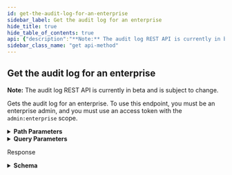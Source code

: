 ```yaml
---
id: get-the-audit-log-for-an-enterprise
sidebar_label: Get the audit log for an enterprise
hide_title: true
hide_table_of_contents: true
api: {"description":"**Note:** The audit log REST API is currently in beta and is subject to change.\n\nGets the audit log for an enterprise. To use this endpoint, you must be an enterprise admin, and you must use an access token with the `admin:enterprise` scope.","externalDocs":{"description":"API method documentation","url":"https://docs.github.com/rest/reference/enterprise-admin#get-the-audit-log-for-an-enterprise"},"operationId":"audit-log/get-audit-log","parameters":[{"description":"The slug version of the enterprise name. You can also substitute this value with the enterprise id.","in":"path","name":"enterprise","required":true,"schema":{"type":"string"}},{"description":"A search phrase. For more information, see [Searching the audit log](https://docs.github.com/github/setting-up-and-managing-organizations-and-teams/reviewing-the-audit-log-for-your-organization#searching-the-audit-log).","in":"query","name":"phrase","required":false,"schema":{"type":"string"}},{"description":"The event types to include:\n\n- `web` - returns web (non-Git) events\n- `git` - returns Git events\n- `all` - returns both web and Git events\n\nThe default is `web`.","in":"query","name":"include","required":false,"schema":{"enum":["web","git","all"],"type":"string"}},{"description":"A cursor, as given in the [Link header](https://docs.github.com/rest/overview/resources-in-the-rest-api#link-header). If specified, the query only searches for events after this cursor.","in":"query","name":"after","required":false,"schema":{"type":"string"}},{"description":"A cursor, as given in the [Link header](https://docs.github.com/rest/overview/resources-in-the-rest-api#link-header). If specified, the query only searches for events before this cursor.","in":"query","name":"before","required":false,"schema":{"type":"string"}},{"description":"The order of audit log events. To list newest events first, specify `desc`. To list oldest events first, specify `asc`.\n\nThe default is `desc`.","in":"query","name":"order","required":false,"schema":{"enum":["desc","asc"],"type":"string"}},{"description":"Page number of the results to fetch.","in":"query","name":"page","schema":{"default":1,"type":"integer"}},{"description":"Results per page (max 100).","in":"query","name":"per_page","schema":{"default":30,"type":"integer"}}],"responses":{"200":{"content":{"application/json":{"examples":{"default":{"value":[{"@timestamp":1606929874512,"action":"team.add_member","actor":"octocat","created_at":1606929874512,"org":"octo-corp","team":"octo-corp/example-team","user":"monalisa"},{"@timestamp":1606507117008,"action":"org.create","actor":"octocat","created_at":1606507117008,"org":"octocat-test-org"},{"@timestamp":1605719148837,"action":"repo.destroy","actor":"monalisa","created_at":1605719148837,"org":"mona-org","repo":"mona-org/mona-test-repo","visibility":"private"}]}},"schema":{"items":{"properties":{"@timestamp":{"description":"The time the audit log event occurred, given as a [Unix timestamp](http://en.wikipedia.org/wiki/Unix_time).","type":"integer"},"action":{"description":"The name of the action that was performed, for example `user.login` or `repo.create`.","type":"string"},"active":{"type":"boolean"},"active_was":{"type":"boolean"},"actor":{"description":"The actor who performed the action.","type":"string"},"blocked_user":{"description":"The username of the account being blocked.","type":"string"},"business":{"type":"string"},"config":{"items":{},"type":"array"},"config_was":{"items":{},"type":"array"},"content_type":{"type":"string"},"created_at":{"description":"The time the audit log event was recorded, given as a [Unix timestamp](http://en.wikipedia.org/wiki/Unix_time).","type":"integer"},"deploy_key_fingerprint":{"type":"string"},"emoji":{"type":"string"},"events":{"items":{},"type":"array"},"events_were":{"items":{},"type":"array"},"explanation":{"type":"string"},"fingerprint":{"type":"string"},"hook_id":{"type":"integer"},"limited_availability":{"type":"boolean"},"message":{"type":"string"},"name":{"type":"string"},"old_user":{"type":"string"},"openssh_public_key":{"type":"string"},"org":{"type":"string"},"previous_visibility":{"type":"string"},"read_only":{"type":"boolean"},"repo":{"description":"The name of the repository.","type":"string"},"repository":{"description":"The name of the repository.","type":"string"},"repository_public":{"type":"boolean"},"target_login":{"type":"string"},"team":{"type":"string"},"transport_protocol":{"description":"The type of protocol (for example, HTTP or SSH) used to transfer Git data.","type":"integer"},"transport_protocol_name":{"description":"A human readable name for the protocol (for example, HTTP or SSH) used to transfer Git data.","type":"string"},"user":{"description":"The user that was affected by the action performed (if available).","type":"string"},"visibility":{"description":"The repository visibility, for example `public` or `private`.","type":"string"}},"type":"object"},"type":"array"}}},"description":"Response"}},"tags":["audit-log"],"x-github":{"category":"enterprise-admin","enabledForGitHubApps":false,"githubCloudOnly":true,"previews":[],"subcategory":"audit-log"},"method":"get","path":"/enterprises/{enterprise}/audit-log","servers":[{"url":"https://api.github.com"}],"info":{"contact":{"name":"Support","url":"https://support.github.com/contact"},"description":"GitHub's v3 REST API.","license":{"name":"MIT","url":"https://spdx.org/licenses/MIT"},"termsOfService":"https://docs.github.com/articles/github-terms-of-service","title":"GitHub v3 REST API","version":"1.1.4","x-apisguru-categories":["collaboration","developer_tools"],"x-logo":{"url":"https://twitter.com/github/profile_image?size=original"},"x-origin":[{"format":"openapi","url":"https://raw.githubusercontent.com/github/rest-api-description/main/descriptions/api.github.com/api.github.com.json","version":"3.0"}],"x-providerName":"github.com"},"postman":{"name":"Get the audit log for an enterprise","description":{"content":"**Note:** The audit log REST API is currently in beta and is subject to change.\n\nGets the audit log for an enterprise. To use this endpoint, you must be an enterprise admin, and you must use an access token with the `admin:enterprise` scope.","type":"text/plain"},"url":{"path":["enterprises",":enterprise","audit-log"],"host":["{{baseUrl}}"],"query":[{"disabled":false,"description":{"content":"A search phrase. For more information, see [Searching the audit log](https://docs.github.com/github/setting-up-and-managing-organizations-and-teams/reviewing-the-audit-log-for-your-organization#searching-the-audit-log).","type":"text/plain"},"key":"phrase","value":""},{"disabled":false,"description":{"content":"The event types to include:\n\n- `web` - returns web (non-Git) events\n- `git` - returns Git events\n- `all` - returns both web and Git events\n\nThe default is `web`.","type":"text/plain"},"key":"include","value":""},{"disabled":false,"description":{"content":"A cursor, as given in the [Link header](https://docs.github.com/rest/overview/resources-in-the-rest-api#link-header). If specified, the query only searches for events after this cursor.","type":"text/plain"},"key":"after","value":""},{"disabled":false,"description":{"content":"A cursor, as given in the [Link header](https://docs.github.com/rest/overview/resources-in-the-rest-api#link-header). If specified, the query only searches for events before this cursor.","type":"text/plain"},"key":"before","value":""},{"disabled":false,"description":{"content":"The order of audit log events. To list newest events first, specify `desc`. To list oldest events first, specify `asc`.\n\nThe default is `desc`.","type":"text/plain"},"key":"order","value":""},{"disabled":false,"description":{"content":"Page number of the results to fetch.","type":"text/plain"},"key":"page","value":""},{"disabled":false,"description":{"content":"Results per page (max 100).","type":"text/plain"},"key":"per_page","value":""}],"variable":[{"disabled":false,"description":{"content":"(Required) The slug version of the enterprise name. You can also substitute this value with the enterprise id.","type":"text/plain"},"type":"any","value":"","key":"enterprise"}]},"header":[{"key":"Accept","value":"application/json"}],"method":"GET"}}
sidebar_class_name: "get api-method"
---
```



## Get the audit log for an enterprise



**Note:** The audit log REST API is currently in beta and is subject to change.

Gets the audit log for an enterprise. To use this endpoint, you must be an enterprise admin, and you must use an access token with the `admin:enterprise` scope.

<details style={{"marginBottom":"1rem"}}><summary style={{}}><strong>Path Parameters</strong></summary><div><ul><ParamsItem className={"paramsItem"} param={{"description":"The slug version of the enterprise name. You can also substitute this value with the enterprise id.","in":"path","name":"enterprise","required":true,"schema":{"type":"string"}}}></ParamsItem></ul></div></details><details style={{"marginBottom":"1rem"}}><summary style={{}}><strong>Query Parameters</strong></summary><div><ul><ParamsItem className={"paramsItem"} param={{"description":"A search phrase. For more information, see [Searching the audit log](https://docs.github.com/github/setting-up-and-managing-organizations-and-teams/reviewing-the-audit-log-for-your-organization#searching-the-audit-log).","in":"query","name":"phrase","required":false,"schema":{"type":"string"}}}></ParamsItem><ParamsItem className={"paramsItem"} param={{"description":"The event types to include:\n\n- `web` - returns web (non-Git) events\n- `git` - returns Git events\n- `all` - returns both web and Git events\n\nThe default is `web`.","in":"query","name":"include","required":false,"schema":{"enum":["web","git","all"],"type":"string"}}}></ParamsItem><ParamsItem className={"paramsItem"} param={{"description":"A cursor, as given in the [Link header](https://docs.github.com/rest/overview/resources-in-the-rest-api#link-header). If specified, the query only searches for events after this cursor.","in":"query","name":"after","required":false,"schema":{"type":"string"}}}></ParamsItem><ParamsItem className={"paramsItem"} param={{"description":"A cursor, as given in the [Link header](https://docs.github.com/rest/overview/resources-in-the-rest-api#link-header). If specified, the query only searches for events before this cursor.","in":"query","name":"before","required":false,"schema":{"type":"string"}}}></ParamsItem><ParamsItem className={"paramsItem"} param={{"description":"The order of audit log events. To list newest events first, specify `desc`. To list oldest events first, specify `asc`.\n\nThe default is `desc`.","in":"query","name":"order","required":false,"schema":{"enum":["desc","asc"],"type":"string"}}}></ParamsItem><ParamsItem className={"paramsItem"} param={{"description":"Page number of the results to fetch.","in":"query","name":"page","schema":{"default":1,"type":"integer"}}}></ParamsItem><ParamsItem className={"paramsItem"} param={{"description":"Results per page (max 100).","in":"query","name":"per_page","schema":{"default":30,"type":"integer"}}}></ParamsItem></ul></div></details><div><ApiTabs><TabItem label={"200"} value={"200"}><div>

Response

</div><div><details style={{}}><summary style={{"textAlign":"left"}}><strong>Schema</strong></summary><div style={{"textAlign":"left","marginLeft":"1rem"}}></div><ul style={{"marginLeft":"1rem"}}><li><div><ul><SchemaItem collapsible={false} name={"@timestamp"} required={false} schemaDescription={"The time the audit log event occurred, given as a [Unix timestamp](http://en.wikipedia.org/wiki/Unix_time)."} schemaName={"integer"} qualifierMessage={undefined}></SchemaItem><SchemaItem collapsible={false} name={"action"} required={false} schemaDescription={"The name of the action that was performed, for example `user.login` or `repo.create`."} schemaName={"string"} qualifierMessage={undefined}></SchemaItem><SchemaItem collapsible={false} name={"active"} required={false} schemaDescription={undefined} schemaName={"boolean"} qualifierMessage={undefined}></SchemaItem><SchemaItem collapsible={false} name={"active_was"} required={false} schemaDescription={undefined} schemaName={"boolean"} qualifierMessage={undefined}></SchemaItem><SchemaItem collapsible={false} name={"actor"} required={false} schemaDescription={"The actor who performed the action."} schemaName={"string"} qualifierMessage={undefined}></SchemaItem><SchemaItem collapsible={false} name={"blocked_user"} required={false} schemaDescription={"The username of the account being blocked."} schemaName={"string"} qualifierMessage={undefined}></SchemaItem><SchemaItem collapsible={false} name={"business"} required={false} schemaDescription={undefined} schemaName={"string"} qualifierMessage={undefined}></SchemaItem><SchemaItem collapsible={false} name={"config"} required={false} schemaDescription={undefined} schemaName={"undefined[]"} qualifierMessage={undefined}></SchemaItem><SchemaItem collapsible={false} name={"config_was"} required={false} schemaDescription={undefined} schemaName={"undefined[]"} qualifierMessage={undefined}></SchemaItem><SchemaItem collapsible={false} name={"content_type"} required={false} schemaDescription={undefined} schemaName={"string"} qualifierMessage={undefined}></SchemaItem><SchemaItem collapsible={false} name={"created_at"} required={false} schemaDescription={"The time the audit log event was recorded, given as a [Unix timestamp](http://en.wikipedia.org/wiki/Unix_time)."} schemaName={"integer"} qualifierMessage={undefined}></SchemaItem><SchemaItem collapsible={false} name={"deploy_key_fingerprint"} required={false} schemaDescription={undefined} schemaName={"string"} qualifierMessage={undefined}></SchemaItem><SchemaItem collapsible={false} name={"emoji"} required={false} schemaDescription={undefined} schemaName={"string"} qualifierMessage={undefined}></SchemaItem><SchemaItem collapsible={false} name={"events"} required={false} schemaDescription={undefined} schemaName={"undefined[]"} qualifierMessage={undefined}></SchemaItem><SchemaItem collapsible={false} name={"events_were"} required={false} schemaDescription={undefined} schemaName={"undefined[]"} qualifierMessage={undefined}></SchemaItem><SchemaItem collapsible={false} name={"explanation"} required={false} schemaDescription={undefined} schemaName={"string"} qualifierMessage={undefined}></SchemaItem><SchemaItem collapsible={false} name={"fingerprint"} required={false} schemaDescription={undefined} schemaName={"string"} qualifierMessage={undefined}></SchemaItem><SchemaItem collapsible={false} name={"hook_id"} required={false} schemaDescription={undefined} schemaName={"integer"} qualifierMessage={undefined}></SchemaItem><SchemaItem collapsible={false} name={"limited_availability"} required={false} schemaDescription={undefined} schemaName={"boolean"} qualifierMessage={undefined}></SchemaItem><SchemaItem collapsible={false} name={"message"} required={false} schemaDescription={undefined} schemaName={"string"} qualifierMessage={undefined}></SchemaItem><SchemaItem collapsible={false} name={"name"} required={false} schemaDescription={undefined} schemaName={"string"} qualifierMessage={undefined}></SchemaItem><SchemaItem collapsible={false} name={"old_user"} required={false} schemaDescription={undefined} schemaName={"string"} qualifierMessage={undefined}></SchemaItem><SchemaItem collapsible={false} name={"openssh_public_key"} required={false} schemaDescription={undefined} schemaName={"string"} qualifierMessage={undefined}></SchemaItem><SchemaItem collapsible={false} name={"org"} required={false} schemaDescription={undefined} schemaName={"string"} qualifierMessage={undefined}></SchemaItem><SchemaItem collapsible={false} name={"previous_visibility"} required={false} schemaDescription={undefined} schemaName={"string"} qualifierMessage={undefined}></SchemaItem><SchemaItem collapsible={false} name={"read_only"} required={false} schemaDescription={undefined} schemaName={"boolean"} qualifierMessage={undefined}></SchemaItem><SchemaItem collapsible={false} name={"repo"} required={false} schemaDescription={"The name of the repository."} schemaName={"string"} qualifierMessage={undefined}></SchemaItem><SchemaItem collapsible={false} name={"repository"} required={false} schemaDescription={"The name of the repository."} schemaName={"string"} qualifierMessage={undefined}></SchemaItem><SchemaItem collapsible={false} name={"repository_public"} required={false} schemaDescription={undefined} schemaName={"boolean"} qualifierMessage={undefined}></SchemaItem><SchemaItem collapsible={false} name={"target_login"} required={false} schemaDescription={undefined} schemaName={"string"} qualifierMessage={undefined}></SchemaItem><SchemaItem collapsible={false} name={"team"} required={false} schemaDescription={undefined} schemaName={"string"} qualifierMessage={undefined}></SchemaItem><SchemaItem collapsible={false} name={"transport_protocol"} required={false} schemaDescription={"The type of protocol (for example, HTTP or SSH) used to transfer Git data."} schemaName={"integer"} qualifierMessage={undefined}></SchemaItem><SchemaItem collapsible={false} name={"transport_protocol_name"} required={false} schemaDescription={"A human readable name for the protocol (for example, HTTP or SSH) used to transfer Git data."} schemaName={"string"} qualifierMessage={undefined}></SchemaItem><SchemaItem collapsible={false} name={"user"} required={false} schemaDescription={"The user that was affected by the action performed (if available)."} schemaName={"string"} qualifierMessage={undefined}></SchemaItem><SchemaItem collapsible={false} name={"visibility"} required={false} schemaDescription={"The repository visibility, for example `public` or `private`."} schemaName={"string"} qualifierMessage={undefined}></SchemaItem></ul></div></li></ul></details></div></TabItem></ApiTabs></div>
      